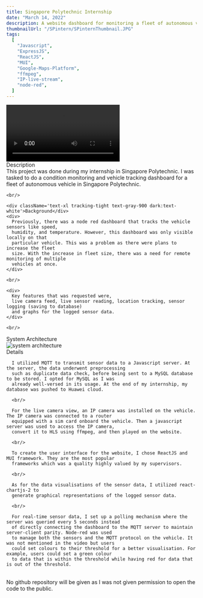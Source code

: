 ```yaml
---
title: Singapore Polytechnic Internship
date: "March 14, 2022"
description: A website dashboard for monitoring a fleet of autonomous vehicles
thumbnailUrl: "/SPintern/SPinternThumbnail.JPG"
tags:
  [
    "Javascript",
    "ExpressJS",
    "ReactJS",
    "MUI",
    "Google-Maps-Platform",
    "ffmpeg",
    "IP-live-stream",
    "node-red",
  ]
---
```


<video controls>
  <source src="/SPintern/IEP_ASEV.mp4" type="video/mp4" />
</video>

<div className='pt-4'>
  <div className='text-xl tracking-tight text-gray-900 dark:text-white'>Description</div>
    <div>
      This project was done during my internship in Singapore Polytechnic. I was tasked to
      do a condition monitoring and vehicle tracking dashboard for a fleet of autonomous vehicle in
      Singapore Polytechnic.
    </div>

    <br/>

    <div className='text-xl tracking-tight text-gray-900 dark:text-white'>Background</div>
    <div>
      Previously, there was a node red dashboard that tracks the vehicle sensors like speed,
      humidity, and temperature. However, this dashboard was only visible locally on that
      particular vehicle. This was a problem as there were plans to increase the fleet 
      size. With the increase in fleet size, there was a need for remote monitoring of multiple 
      vehicles at once.
    </div>

    <br/>

    <div>
      Key features that was requested were, 
      live camera feed, live sensor reading, location tracking, sensor logging (saving to database) 
      and graphs for the logged sensor data. 
    </div>

    <br/>
   <div className='text-xl tracking-tight text-gray-900 dark:text-white'>System Architecture</div>
   <div>
    <img src="/SPintern/SystemArchitechture.png" alt="system architecture"/>
   </div>

  <div className='text-xl tracking-tight text-gray-900 dark:text-white'>Details</div>
   <div>
    
      I utilized MQTT to transmit sensor data to a Javascript server. At the server, the data underwent preprocessing 
      such as duplicate data check, before being sent to a MySQL database to be stored. I opted for MySQL as I was 
      already well-versed in its usage. At the end of my internship, my database was pushed to Huawei cloud.

      <br/>

      For the live camera view, an IP camera was installed on the vehicle. The IP camera was connected to a router 
      equipped with a sim card onboard the vehicle. Then a javascript server was used to access the IP camera, 
      convert it to HLS using ffmpeg, and then played on the website.

      <br/>

      To create the user interface for the website, I chose ReactJS and MUI framework. They are the most popular 
      frameworks which was a quality highly valued by my supervisors. 
      
      <br/>

      As for the data visualisations of the sensor data, I utilized react-chartjs-2 to 
      generate graphical representations of the logged sensor data.

      <br/>

      For real-time sensor data, I set up a polling mechanism where the server was queried every 5 seconds instead 
      of directly connecting the dashboard to the MQTT server to maintain server-client parity. Node-red was used 
      to manage both the sensors and the MQTT protocol on the vehicle. It was not mentioned in the video but users 
      could set colours to their threshold for a better visualisation. For example, users could set a green colour 
      to data that is within the threshold while having red for data that is out of the threshold.
   </div>

  <br/>
  No github repository will be given as I was not given permission to open the code to the public.
</div>
